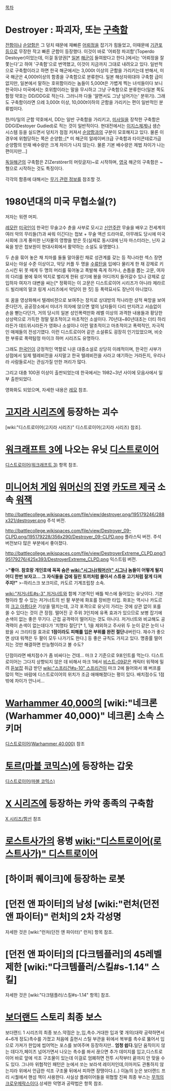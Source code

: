 [[목차]]
= Destroyer : 파괴자, 또는 [[구축함]] =
[[전함]]이나 [[순양함]]은 그 덩치 때문에 재빠른 [[어뢰정]]을 잡기가 힘들었고, 이때문에 [[기관포]]등으로 무장한 작고 빠른 군함이 등장했다. 이것이 바로 '어뢰정 파괴함'(Toperdo Destoyer)이었는데, 이걸 동양권[* [[일본]] [[해군]]이 들여왔다고 한다.]에서는 '어뢰정을 잘 쫓는다'고 하여 '구축함'으로 번역했고, 이것이 지금까지 그대로 내려오고 있다. 일반적으로 구축함이라고 하면 한국 해군에서는 3,000t 이상의 군함을 가리키는데 반해서, 미국 해군은 4,000t이상의 함종을 구축함으로 분류한다. 일본 해상자위대야 구축함 급이 없지만, 일본에서 말하는 호위함이라는 놈들이 5,000t은 가볍게 찍는 녀석들이다 보니 한국이나 미국에서는 호위함이라는 말을 무시하고 그냥 구축함으로 분류한다(일본 쪽도 함정 약호는 DD/DDG로 적는다. 그러니까 다들 '알면서도 그냥 넘어가는' 분위기). 그래도 구축함이라면 으레 3,000t 이상, 10,000t이하의 군함을 가리키는 편이 일반적인 분류법이다.

한/미/일의 군함 약호에서, DD는 일반 구축함을 가리키고, [[미사일]]을 장착한 구축함은 DDG(Destoyer Gudied)로 적는 것이 일반적이다. 현대전에서는 [[이지스]]체계나 샘슨 시스템 등을 실드면서 덩치가 점점 커져서 [[순양함]]과의 구분이 모호해지고 있다. 물론 이 경우에 위협당하는 쪽은 순양함;;[* 미 해군의 알레이버크급 구축함과 타이콘테로가급 순양함의 만재 배수량은 크게 차이가 나지 않는다. 물론 기본 배수량은 제법 차이가 나는 편이지만...]

[[독일]]해군의 구축함은 Z(Zerstörer의 머릿글자)~로 시작하며, [[영국]] 해군의 구축함은 ~형으로 시작하는 것도 특징이다.

각각의 함종에 대해서는 [[무기 관련 정보]]를 참조할 것.


= 1980년대의 미국 무협소설(?) =
저자는 워렌 머피.

[[레모]]란 [[미국]]인이 한국인 무술고수 츈을 사부로 모시고 [[신안주]]란 무술을 배우고 전세계의 여러 악의 무리들(?)과 싸워 이긴다는 첩보 + 무술 액션 드라마로, 아무래도 당시에 미국사회에 크게 풍미한 닌자물의 영향을 받은 듯(실제로 동시대에 닌자 마스터라는, 닌자 교육을 받은 첩보원이 현대사회에서 활약하는 소설도 유명했다.).

두 손을 묶어 놓은 채 치마를 둘둘 말아올린 채로 성관계를 갖는 등 적나라한 섹스 장면 묘사는 야설 수준 이상이고, 악당 커플 두 명을 [[수류탄]]을 입에다 물리게 한 채 강제로 키스시킨 뒤 못 떼게 두 명의 머리를 묶어놓고 폭발해 죽게 하거나, 손톱을 뽑는 고문, 여자의 다리를 봉에 묶어 억지로 벌리게 한뒤 성기에 봉을 어디까지 들어갈수 있나 강제로 삽입하자 여자가 대변을 싸는[* 정확히는 이 고문은 디스트로이어 시리즈가 아니라 제라르 드 빌리에의 말코 링게 시리즈에서 악당이 한 짓]  등 폭력묘사도 장난이 아니었다. 

또 꿈을 영상화해서 텔레비젼으로 보여주는 장치로 상대방의 적나라한 성적 욕망을 보여준다던가, 공공장소에서 미녀가 의자에 앉으면 옆의 남자들이 다리 만지려고 서슴없이 손을 뻗는다던가, 거의 당시의 일본 성인폭력만화 레벨 이상의 과격한 내용들과 황당한 상상력으로 가득한 정말 말초적이고 마초적인 소설이다.
70년대~80년대초는 더티 하리라든가 데드위시라든가 영화나 소설이나 이런 말초적이고 마초적이고 폭력적인, 자극적인 매체들의 전성기였다. 이런 디스트로이어 같은 소설류도 굉장히 인기있었으며, 비슷한 부류로 폭력탐정 마이크 하머 시리즈도 유명하다.

그래도 [[한국인]]이 긍정적인 역할로 나온 대중소설로 상당히 이례적이며, 한국인 사부가 상점에서 일제 텔레비전을 사지말고 한국 텔레비전을 사라고 얘기하는 거라든지, 우리나라 사람들로서는 관심가질 만한 꺼리가 많다.

그리고 대충 100권 이상이 출판되었는데 한국에서는 1982~3년 사이에 모음사에서 일부 출판되었다.

영화화도 되었으며, 자세한 내용은 [[레모]] 참조.


= [[고지라 시리즈]]에 등장하는 괴수 =
[wiki:"디스트로이어(고지라 시리즈)" 디스트로이어(고지라 시리즈) 참조].

= [[워크래프트 3]]에 나오는 유닛 [[디스트로이어(워크래프트 3)|디스트로이어]] =
[[디스트로이어(워크래프트 3)]] 항목 참조.

= [[미니어처 게임]] [[워머신]]의 [[진영]] [[카도르 제국]] 소속 [[스팀잭|워잭]] =
http://battlecollege.wikispaces.com/file/view/destroyer.png/195179246/288x321/destroyer.png
주석 버전.

http://battlecollege.wikispaces.com/file/view/Destroyer_09-CLPD.png/195179228/356x290/Destroyer_09-CLPD.png
플라스틱 버전. 주석 버전보다 많은 부분에서 좋아졌다.

http://battlecollege.wikispaces.com/file/view/DestroyerExtreme_CLPD.png/195179276/425x393/DestroyerExtreme_CLPD.png
익스트림 버전.

>'''"좋아. 참호랑 개인호에 꼭꼭 숨은 [[wiki:"시그나(워머신)" 시그나]] 놈들이 어떻게 될지 어디 한번 보자고… 그 자식들을 겁에 질린 토끼처럼 몰아서 스튜용 고기처럼 잘게 다져주지!"'''
>-하리스크 보크미르, 카도르 기계조립창 소속.

[[wiki:"저거너트#s-3" 저거너트]]와 함께 기본적인 배틀 박스에 들어있는 유닛이다. 기본형이라 할 수 있는 저거너트의 빈 팔 부분에 화포를 장비한 타입. 화포는 역시나 카도르의 [[크고 아름다운]] 기상을 떨치는데, 고각 포격으로 유닛이 가리는 것에 상관 없이 포를 쏠 수 있다는 것이 큰 장점. 떨어진 곳 주위 3인치에 유폭 효과가 있으므로 보병 잡기에 손색이 없는 좋은 무기다. 근접 공격력이 떨어지는 것도 아니다. 저거너트와 비교해도 공격력이 손색이 없는데다가 '치명타 절단'[* 1, 1을 제외하고 주사위 두 눈이 같은 눈이 나왔을 시 크리티컬 효과로 '''1점이라도 피해를 입은 부위를 완전 절단'''내버린다. 재수가 좋으면 상대 워잭은 두 팔이 모두 나가기도 한다.] 등 좋은 규칙도 가지고 있다. 명중률 떨어지는 것만 해결하면 만능형이라고 볼 수도?

단점이라면 배치점수가 좀 비싸다는 건데… 마크 2 기준으로 9포인트를 먹는다. 디스트로이어는 그다지 상향되지 않은 데 비해서 마크 1에서 [[비스트-09]]같은 캐릭터 워잭에 밀려 [[듣보잡]] 취급 받던 [[wiki:"스프리건#s-10" 스프리건]]이 마크 2에 들어와서 꽤 버프를 많이 먹는 바람에 디스트로이어의 위치가 조금 애매해졌다는 평이 있다. 배치점수도 1점밖에 차이가 안나서…


= [[Warhammer 40,000]]의 [wiki:"네크론(Warhammer 40,000)" 네크론] 소속 스키머 =
[[디스트로이어(Warhammer 40,000)]] 참조


= [[토르(마블 코믹스)]]에 등장하는 갑옷 =
[[디스트로이어(마블 코믹스)]]

= [[X 시리즈]]에 등장하는 카악 종족의 구축함 =
[[X 시리즈/함선]] 참조
= [[로스트사가]]의 용병 [[wiki:"디스트로이어(로스트사가)" 디스트로이어]] =

= [하이퍼 퀘이크]에 등장하는 로봇 =

= [던전 앤 파이터]의 남성 [wiki:"런처(던전 앤 파이터)" 런처]의 2차 각성명 =
자세한 것은 [wiki:"런처(던전 앤 파이터)" 런처] 항목 참조.

= [던전 앤 파이터]의 [다크템플러]의 45레벨 제한 [wiki:"다크템플러/스킬#s-1.14" 스킬] =
자세한 것은 [wiki:"다크템플러/스킬#s-1.14" 항목] 참조.
= [[보더랜드]] 스토리 최종 보스 =
보더랜드 1 시리즈의 최종 보스.약점은 눈,입,촉수.거대한 입과 몇 개의(대략 공략하면서 4~6개 정도)촉수를 가졌고 처음에 출현시 스틸 부관을 뒤에서 복부를 촉수로 뚫어서 입으로 가져가 한입에 씹어먹는 포스를 보여주며 등장하지만..
'''엄청 쉽다.'''일단 움직이지 않는 데다가,페이즈 넘어가면서 나오는 촉수를 쏴서 끊으면 추가 데미지를 입고,디스트로이어 바로 앞에 석조 구조물이 있는데 이걸로 엄폐하면 전투 시작부터 끝까지 안 맞을 수도 있다.
그나마 위협적인 패턴은 눈에서 쏘는 보라색 레이저인데,이마저도 관통하지 않는지라 위에서 언급한 석조 구조물 뒤에서 피하면 장땡이다.(..)
이놈의 눈은 보더랜드 프리 시퀄에서 핸섬 잭이 사용한다.
사실상 플레이어들을 위협할 진짜 최종 부스는 [[무적의 크로우메락스]]이다.상세한 악명과 공략법은 항목 참조.

